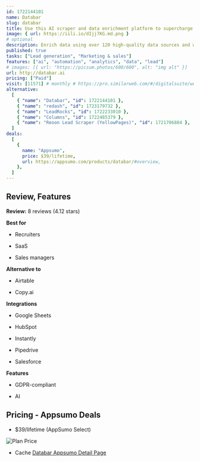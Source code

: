 ```yaml
---
id: 1722144101
name: Databar
slug: databar
title: Use this AI scraper and data enrichment platform to supercharge your CRM and automate prospecting
image: { url: https://iili.io/dIjj7KG.md.png }
# optional
description: Enrich data using over 120 high-quality data sources and web scrapers to build targeted lead lists. Analyze, visualize, and send your data anywhere while using AI to qualify leads
published: true
tasks: ["Lead generation", "Marketing & sales"]
features: ["ai", "automation", "analytics", "data", "lead"]
# images: [{ url: "https://picsum.photos/600/600", alt: "img alt" }]
url: http://databar.ai
pricing: ["Paid"]
visit: [11571] # monthly # https://pro.similarweb.com/#/digitalsuite/websiteanalysis/home
alternative:
  [
    { "name": "Databar", "id": 1722144101 },
    { "name": "redash", "id": 1723179732 },
    { "name": "LeadRocks", "id": 1722233010 },
    { "name": "Columns", "id": 1722485379 },
    { "name": "Reoon Lead Scraper (YellowPages)", "id": 1721706884 },
  ]
deals:
  [
    {
      name: "Appsumo",
      price: $39/lifetime,
      url: https://appsumo.com/products/databar/#overview,
    },
  ]
---
```


## Review, Features

**Review:** 8 reviews (4.12 stars)

**Best for**

- Recruiters

- SaaS

- Sales managers

**Alternative to**

- Airtable

- Copy.ai

**Integrations**

- Google Sheets

- HubSpot

- Instantly

- Pipedrive

- Salesforce

**Features**

- GDPR-compliant

- AI

## Pricing - Appsumo Deals

- $39/lifetime (AppSumo Select)

<Img src="https://iili.io/dIwaAqN.png" alt="Plan Price" />

- Cache [Databar Appsumo Detail Page](https://iili.io/dIwaVB2.png)
